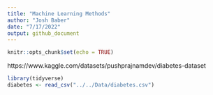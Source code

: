```yaml
---
title: "Machine Learning Methods"
author: "Josh Baber"
date: "7/17/2022"
output: github_document
---
```


```r
knitr::opts_chunk$set(echo = TRUE)
```

https://www.kaggle.com/datasets/pushprajnamdev/diabetes-dataset 

```r
library(tidyverse)
diabetes <- read_csv("../../Data/diabetes.csv")
```

